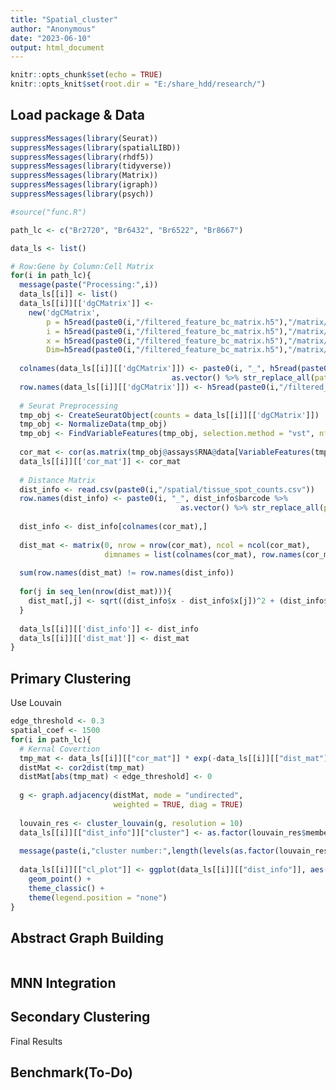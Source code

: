 ```yaml
---
title: "Spatial_cluster"
author: "Anonymous"
date: "2023-06-10"
output: html_document
---
```


```r
knitr::opts_chunk$set(echo = TRUE)
knitr::opts_knit$set(root.dir = "E:/share_hdd/research/")
```

## Load package & Data


```r
suppressMessages(library(Seurat))
suppressMessages(library(spatialLIBD))
suppressMessages(library(rhdf5))
suppressMessages(library(tidyverse))
suppressMessages(library(Matrix))
suppressMessages(library(igraph))
suppressMessages(library(psych))

#source("func.R")
```



```r
path_lc <- c("Br2720", "Br6432", "Br6522", "Br8667")

data_ls <- list()

# Row:Gene by Column:Cell Matrix
for(i in path_lc){
  message(paste("Processing:",i))
  data_ls[[i]] <- list()
  data_ls[[i]][['dgCMatrix']] <- 
    new('dgCMatrix', 
        p = h5read(paste0(i,"/filtered_feature_bc_matrix.h5"),"/matrix/indptr") %>% as.vector(), 
        i = h5read(paste0(i,"/filtered_feature_bc_matrix.h5"),"/matrix/indices") %>% as.vector(), 
        x = h5read(paste0(i,"/filtered_feature_bc_matrix.h5"),"/matrix/data") %>% as.numeric(), 
        Dim=h5read(paste0(i,"/filtered_feature_bc_matrix.h5"),"/matrix/shape") %>% as.vector()) 
  
  colnames(data_ls[[i]][['dgCMatrix']]) <- paste0(i, "_", h5read(paste0(i,"/filtered_feature_bc_matrix.h5"),"/matrix/barcodes") %>% 
                                    as.vector() %>% str_replace_all(pattern = "-", replacement = "_"))
  row.names(data_ls[[i]][['dgCMatrix']]) <- h5read(paste0(i,"/filtered_feature_bc_matrix.h5"),"/matrix/features/id") %>% as.vector()
  
  # Seurat Preprocessing
  tmp_obj <- CreateSeuratObject(counts = data_ls[[i]][['dgCMatrix']])
  tmp_obj <- NormalizeData(tmp_obj)
  tmp_obj <- FindVariableFeatures(tmp_obj, selection.method = "vst", nfeatures = 2000)
  
  cor_mat <- cor(as.matrix(tmp_obj@assays$RNA@data[VariableFeatures(tmp_obj),]))
  data_ls[[i]][['cor_mat']] <- cor_mat
  
  # Distance Matrix
  dist_info <- read.csv(paste0(i,"/spatial/tissue_spot_counts.csv"))
  row.names(dist_info) <- paste0(i, "_", dist_info$barcode %>% 
                                      as.vector() %>% str_replace_all(pattern = "-", replacement = "_"))
  
  dist_info <- dist_info[colnames(cor_mat),]
  
  dist_mat <- matrix(0, nrow = nrow(cor_mat), ncol = ncol(cor_mat), 
                     dimnames = list(colnames(cor_mat), row.names(cor_mat)))
  
  sum(row.names(dist_mat) != row.names(dist_info))
  
  for(j in seq_len(nrow(dist_mat))){
    dist_mat[,j] <- sqrt((dist_info$x - dist_info$x[j])^2 + (dist_info$y - dist_info$y[j])^2)
  }
  
  data_ls[[i]][['dist_info']] <- dist_info
  data_ls[[i]][['dist_mat']] <- dist_mat
}

```

## Primary Clustering
Use Louvain
```r
edge_threshold <- 0.3
spatial_coef <- 1500
for(i in path_lc){
  # Kernal Covertion
  tmp_mat <- data_ls[[i]][["cor_mat"]] * exp(-data_ls[[i]][["dist_mat"]]/spatial_coef)
  distMat <- cor2dist(tmp_mat)
  distMat[abs(tmp_mat) < edge_threshold] <- 0
  
  g <- graph.adjacency(distMat, mode = "undirected", 
                       weighted = TRUE, diag = TRUE)
  
  louvain_res <- cluster_louvain(g, resolution = 10)
  data_ls[[i]][["dist_info"]]["cluster"] <- as.factor(louvain_res$membership)
  
  message(paste(i,"cluster number:",length(levels(as.factor(louvain_res$membership)))))
  
  data_ls[[i]][["cl_plot"]] <- ggplot(data_ls[[i]][["dist_info"]], aes(x = x, y = y, color = cluster)) +
    geom_point() + 
    theme_classic() + 
    theme(legend.position = "none")
}

```


## Abstract Graph Building
```r


```

## MNN Integration


## Secondary Clustering




Final Results

## Benchmark(To-Do)












